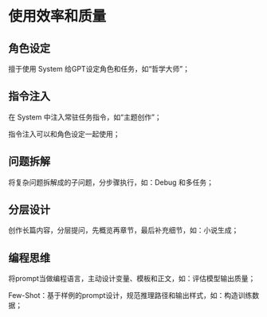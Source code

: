 # 使用效率和质量

## 角色设定

擅于使用 System 给GPT设定角色和任务，如“哲学大师”；

## 指令注入

在 System 中注入常驻任务指令，如“主题创作”；

指令注入可以和角色设定一起使用；

## 问题拆解

将复杂问题拆解成的子问题，分步骤执行，如：Debug 和多任务；

## 分层设计

创作长篇内容，分层提问，先概览再章节，最后补充细节，如：小说生成；

## 编程思维

将prompt当做编程语言，主动设计变量、模板和正文，如：评估模型输出质量；

Few-Shot：基于样例的prompt设计，规范推理路径和输出样式，如：构造训练数据；